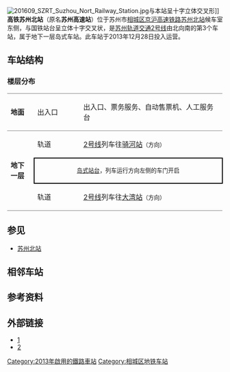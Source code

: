 {{about|[[苏州轨道交通|苏州轨道交通]]在相城区'''京沪高速铁路苏州北站'''处设立的站点|[[京沪高速铁路|京沪高速铁路]]的车站|苏州北站|位于苏州市[[姑苏区|姑苏区]]名为“苏州北站”的汽车站|苏州汽车北站}}
{{Station Infobox
|name = 高铁苏州北站
|eng_name = Suzhoubei Railway Station
|linecolour = #{{苏州地铁标志色|2}}
|image = 201609 Platform of SRT Suzhou North Railway Station.jpg
|caption = 车站站台
|structure = 地下车站
|country = {{PRC}}
|borough = [[江苏省|江苏省]][[苏州市|苏州市]][[相城区|相城区]][[北河泾街道|北河泾街道]]
|address = 南天成路[[苏州北站|苏州北站]]北侧站房地底
|line = {{苏州轨道交通路线标志|2|long}}
|platforms = 1个岛式站台
|exits = 5
|opened = 2013年12月28日
|first =
{{苏州轨道交通路线标志|2|short}}
: 往[[桑田岛站|桑田岛]]：5:44
: 往[[骑河站|骑河]]：6:25
|last = 
{{苏州轨道交通路线标志|2|short}}
: 往桑田岛：23:10
: 周一至四往骑河：23:40
: 周五至日往骑河：23:58
}}
[[File:201609_SZRT_Suzhou_Nort_Railway_Station.jpg|thumb]]与本站呈十字立体交叉形]]
'''高铁苏州北站'''（原名'''苏州高速站'''）位于苏州市[[相城区|相城区]][[京沪高速铁路|京沪高速铁路]][[苏州北站|苏州北站]]候车室东侧，与国铁站台呈立体十字交叉状，是[[苏州轨道交通2号线|苏州轨道交通2号线]]由北向南的第3个车站，属于地下一层岛式车站。此车站于2013年12月28日投入运营。

==车站结构==
===楼层分布===
{|cellspacing=0 cellpadding=3
|-
|style="border-top:solid 1px gray;border-bottom:solid 1px gray;" valign=top width=50|'''地面'''
|style="border-top:solid 1px gray;border-bottom:solid 1px gray;" valign=top width=100|出入口
|style="border-top:solid 1px gray;border-bottom:solid 1px gray;" valign=top width=350|出入口、票务服务、自动售票机、人工服务台
|-
|style="border-bottom:solid 1px gray;" rowspan=3 valign=top|'''地下一层'''
|轨道
|{{arrow|L}}{{RailwayLineColor|#{{苏州地铁标志色|2}}|■}}[[苏州轨道交通2号线|2号线]]列车往[[骑河站|骑河站]]<small>（{{站|富翔路}}方向）</small>
|-
|style="border-right:solid 2px black;border-left:solid 2px black;border-top:solid 2px black;border-bottom:solid 2px black;" colspan=2|<center><small>[[岛式站台|岛式站台]]，列车运行方向左侧的车门开启</small></center>
|-
|style="border-bottom:solid 1px gray;"|轨道
|style="border-bottom:solid 1px gray;"|{{arrow|R}}{{RailwayLineColor|#{{苏州地铁标志色|2}}|■}}[[苏州轨道交通2号线|2号线]]列车往[[大湾站_(苏州)|大湾站]]<small>（{{站|桑田岛}}方向）</small>
|}

==参见==
*[[苏州北站|苏州北站]]

==相邻车站==
{{s-rail-start}}
{{s-rail|title=SuzhouRT}}
{{s-line new|system=SuzhouRT|line=2|previous=富翔路|next=大湾}}
{{s-end}}

==参考资料==
{{reflist}}
{{commonscat|Suzhou North Railway Station (Suzhou Rail Transit)}}

==外部链接==
*[https://web.archive.org/web/20131203013110/http://news.163.com/13/1119/03/9E10UELO00014Q4P.html]
*[http://js.people.com.cn/html/2013/03/05/211628.html] {{Wayback|url=http://js.people.com.cn/html/2013/03/05/211628.html |date=20150101144513 }}

{{Szmetro-stub}}
{{苏州轨道交通2号线车站}}

[[Category:2013年啟用的鐵路車站|Category:2013年啟用的鐵路車站]]
[[Category:相城区地铁车站|Category:相城区地铁车站]]